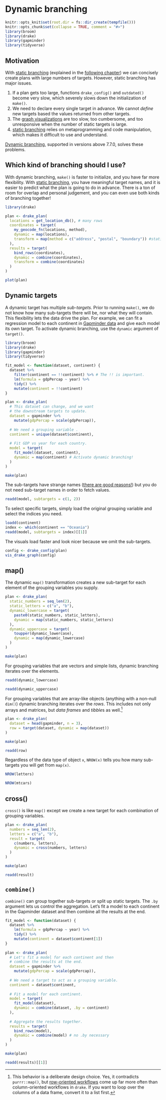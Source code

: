 # Dynamic branching {#dynamic}

```r
knitr::opts_knit$set(root.dir = fs::dir_create(tempfile()))
knitr::opts_chunk$set(collapse = TRUE, comment = "#>")
library(broom)
library(drake)
library(gapminder)
library(tidyverse)
```

## Motivation

With [static branching](#static) (explained in the [following chapter](#static)) we can concisely create plans with large numbers of targets. However, static branching has major issues.

1. If a plan gets too large, functions `drake_config()` and `outdated()` become very slow, which severely slows down the initialization of `make()`.
2. We need to declare every single target in advance. We cannot *define* new targets based the values returned from other targets.
3. The [graph visualizations](#visuals) are too slow, too cumbersome, and too unresponsive when the number of static targets is large.
4. [static branching](#static) relies on metaprogramming and code manipulation, which makes it difficult to use and understand.

[Dynamic branching](#dynamic), supported in versions above 7.7.0, solves these problems.

## Which kind of branching should I use?

With dynamic branching, `make()` is faster to initialize, and you have far more flexibility. With [static branching](#static), you have meaningful target names, and it is easier to predict what the plan is going to do in advance. There is a ton of room for overlap and personal judgement, and you can even use both kinds of branching together!

```r
library(drake)

plan <- drake_plan(
  locations = get_location_db(), # many rows
  coordinates = target(
    my_geocode_fn(locations, method),
    dynamic = map(locations),
    transform = map(method = c("address", "postal", "boundary")) #static
  ),
  results = target(
    bind_rows(coordinates),
    dynamic = combine(coordinates),
    transform = combine(coordinates)
  )
)

plot(plan)
```

## Dynamic targets

A dynamic target has multiple *sub-targets*. Prior to running `make()`, we do not know how many sub-targets there will be, nor what they will contain. This flexibility lets the data drive the plan. For example, we can fit a regression model to each continent in [Gapminder data](https://github.com/jennybc/gapminder) and give each model its own target. To activate dynamic branching, use the `dynamic` argument of `target()`.

```r
library(broom)
library(drake)
library(gapminder)
library(tidyverse)

fit_model <- function(dataset, continent) {
  dataset %>%
    filter(continent == !!continent) %>% # The !! is important.
    lm(formula = gdpPercap ~ year) %>%
    tidy() %>%
    mutate(continent = !!continent)
}

plan <- drake_plan(
  # This dataset can change, and we want
  # the downstream targets to update.
  dataset = gapminder %>%
    mutate(gdpPercap = scale(gdpPercap)),
  
  # We need a grouping variable .
  continent = unique(dataset$continent),
  
  # Fit GDP vs year for each country.
  model = target(
    fit_model(dataset, continent),
    dynamic = map(continent) # Activate dynamic branching!
  )
)

make(plan)
```

The sub-targets have strange names ([there are good reasons!](https://github.com/ropensci/drake/issues/685#issuecomment-549096373)) but you do not need sub-target names in order to fetch values.

```r
readd(model, subtargets = c(1, 2))
```

To select specific targets, simply load the original grouping variable and select the indices you need.

```r
loadd(continent)
index <- which(continent == "Oceania")
readd(model, subtargets = index)[[1]]
```

The visuals load faster and look nicer because we omit the sub-targets.

```r
config <- drake_config(plan)
vis_drake_graph(config)
```

## map()

The dynamic `map()` transformation creates a new sub-target for each element of the grouping variables you supply. 

```r
plan <- drake_plan(
  static_numbers = seq_len(2),
  static_letters = c("a", "b"),
  dynamic_lowercase = target(
    paste0(static_numbers, static_letters),
    dynamic = map(static_numbers, static_letters)
  ),
  dynamic_uppercase = target(
    toupper(dynamic_lowercase),
    dynamic = map(dynamic_lowercase)
  )
)

make(plan)
```

For grouping variables that are vectors and simple lists, dynamic branching iterates over the elements.

```r
readd(dynamic_lowercase)

readd(dynamic_uppercase)
```

For grouping variables that are array-like objects (anything with a non-null `dim()`) dynamic branching iterates over the *rows*. This includes not only arrays and matrices, but *data frames* and *tibble*s as well.[^1]

[^1]: This behavior is a deliberate design choice. Yes, it contradicts `purrr::map()`, but [row-oriented workflows](https://github.com/jennybc/row-oriented-workflows) come up far more often than column-oriented workflows in `drake`. If you want to loop over the columns of a data frame, convert it to a list first.

```r
plan <- drake_plan(
  dataset = head(gapminder, n = 3),
  row = target(dataset, dynamic = map(dataset))
)

make(plan)

readd(row)
```

Regardless of the data type of object `x`, `NROW(x)` tells you how many sub-targets you will get from `map(x)`.

```r
NROW(letters)

NROW(mtcars)
```


## cross()

`cross()` is like `map()` except we create a new target for each combination of grouping variables.


```r
plan <- drake_plan(
  numbers = seq_len(2),
  letters = c("a", "b"),
  result = target(
    c(numbers, letters),
    dynamic = cross(numbers, letters)
  )
)

make(plan)

readd(result)
```

## `combine()`

`combine()` can group together sub-targets or split up static targets. The `.by` argument lets us control the aggregation. Let's fit a model to each continent in the Gapminder dataset and then combine all the results at the end.

```r
fit_model <- function(dataset) {
  dataset %>%
    lm(formula = gdpPercap ~ year) %>%
    tidy() %>%
    mutate(continent = dataset$continent[1])
}
  
plan <- drake_plan(
  # Let's fit a model for each continent and then
  # combine the results at the end.
  dataset = gapminder %>%
    mutate(gdpPercap = scale(gdpPercap)),
  
  # We need a target to act as a grouping variable.
  continent = dataset$continent,
  
  # Fit a model for each continent.
  model = target(
    fit_model(dataset),
    dynamic = combine(dataset, .by = continent)
  ),
  
  # Aggregate the results together.
  results = target(
    bind_rows(model),
    dynamic = combine(model) # no .by necessary
  )
)

make(plan)

readd(results)[[1]]
```